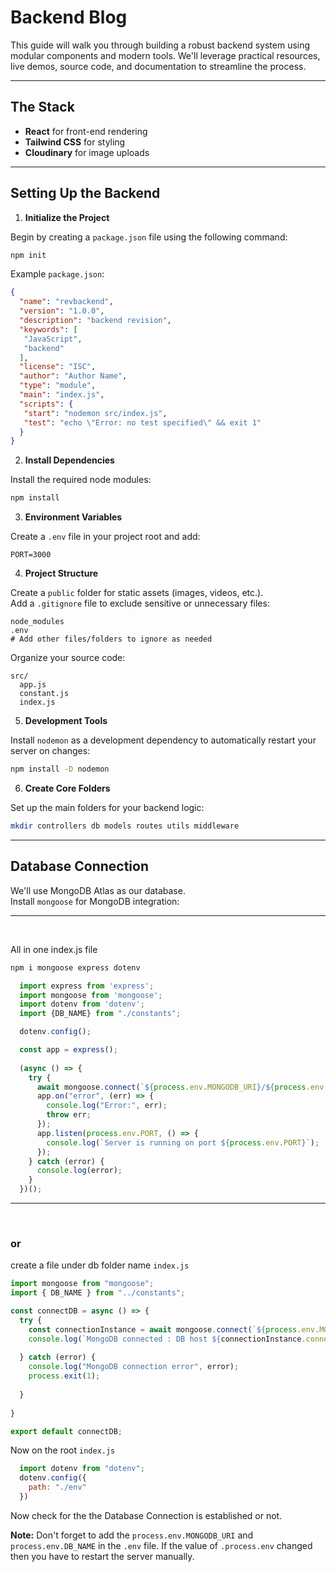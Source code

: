 # **Backend Blog**

This guide will walk you through building a robust backend system using modular components and modern tools. We'll leverage practical resources, live demos, source code, and documentation to streamline the process.

---

## **The Stack**

- **React** for front-end rendering  
- **Tailwind CSS** for styling  
- **Cloudinary** for image uploads  

---

## **Setting Up the Backend**

1. **Initialize the Project**

  Begin by creating a `package.json` file using the following command:

  ```bash
  npm init
  ```

  Example `package.json`:

  ```json
  {
    "name": "revbackend",
    "version": "1.0.0",
    "description": "backend revision",
    "keywords": [
     "JavaScript",
     "backend"
    ],
    "license": "ISC",
    "author": "Author Name",
    "type": "module",
    "main": "index.js",
    "scripts": {
     "start": "nodemon src/index.js",
     "test": "echo \"Error: no test specified\" && exit 1"
    }
  }
  ```

2. **Install Dependencies**

  Install the required node modules:

  ```bash
  npm install
  ```

3. **Environment Variables**

  Create a `.env` file in your project root and add:

  ```
  PORT=3000
  ```

4. **Project Structure**

  Create a `public` folder for static assets (images, videos, etc.).  
  Add a `.gitignore` file to exclude sensitive or unnecessary files:

  ```
  node_modules
  .env
  # Add other files/folders to ignore as needed
  ```

  Organize your source code:

  ```
  src/
    app.js
    constant.js
    index.js
  ```

5. **Development Tools**

  Install `nodemon` as a development dependency to automatically restart your server on changes:

  ```bash
  npm install -D nodemon
  ```

6. **Create Core Folders**

  Set up the main folders for your backend logic:

  ```bash
  mkdir controllers db models routes utils middleware
  ```

---

## **Database Connection**

We'll use MongoDB Atlas as our database.  
Install `mongoose` for MongoDB integration:

---

<br />

All in one index.js file

```bash
npm i mongoose express dotenv
```

```js 
  import express from 'express';
  import mongoose from 'mongoose';
  import dotenv from 'dotenv';
  import {DB_NAME} from "./constants";

  dotenv.config();

  const app = express();
  
  (async () => {
    try {
      await mongoose.connect(`${process.env.MONGODB_URI}/${process.env.DB_NAME}`);
      app.on("error", (err) => {
        console.log("Error:", err);
        throw err;
      });
      app.listen(process.env.PORT, () => {
        console.log(`Server is running on port ${process.env.PORT}`);
      });
    } catch (error) {
      console.log(error);
    }
  })();

```

---
<br />

### or

create a file under db folder name ```index.js```

```js
import mongoose from "mongoose";
import { DB_NAME } from "../constants";

const connectDB = async () => {
  try {
    const connectionInstance = await mongoose.connect(`${process.env.MONGODB_URI}/${DB_NAME}`);
    console.log(`MongoDB connected : DB host ${connectionInstance.connection.host}`);
    
  } catch (error) {
    console.log("MongoDB connection error", error);
    process.exit(1);
    
  }
  
}

export default connectDB;

```
Now on the root `index.js`

```js
  import dotenv from "dotenv";
  dotenv.config({
    path: "./env"
  })

```
Now check for the the Database Connection is established or not.

 **Note:** Don't forget to add the `process.env.MONGODB_URI` and `process.env.DB_NAME` in the `.env` file. If the value of `.process.env` changed then you have to restart the server manually.

